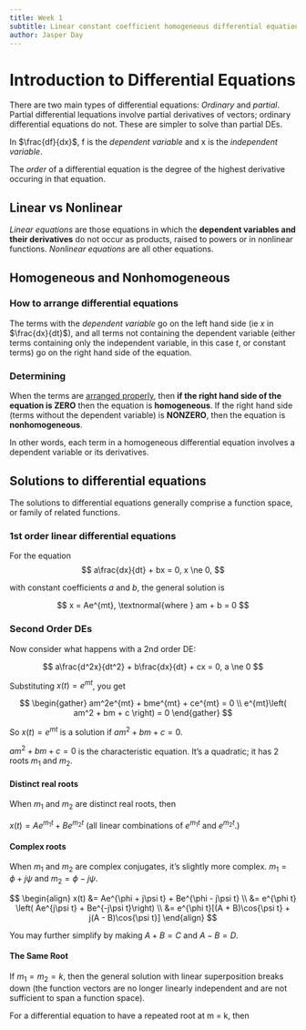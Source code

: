 ```yaml
---
title: Week 1
subtitle: Linear constant coefficient homogeneous differential equations
author: Jasper Day
---
```


# Introduction to Differential Equations

There are two main types of differential equations: *Ordinary* and *partial*. Partial differential lequations involve partial derivatives of vectors; ordinary differential equations do not. These are simpler to solve than partial DEs.

In $\frac{df}{dx}$, f is the *dependent variable* and x is the *independent variable*.

The *order* of a differential equation is the degree of the highest derivative occuring in that equation.

## Linear vs Nonlinear

*Linear equations* are those equations in which the **dependent variables and their derivatives** do not occur as products, raised to powers or in nonlinear functions. *Nonlinear equations* are all other equations. 

## Homogeneous and Nonhomogeneous

### How to arrange differential equations

The terms with the *dependent variable* go on the left hand side (ie $x$ in $\frac{dx}{dt}$), and all terms not containing the dependent variable (either terms containing only the independent variable, in this case $t$, or constant terms) go on the right hand side of the equation.

### Determining

When the terms are [arranged properly](1_Linear_DE.qmd#how-to-arrange-differential-equations), then **if the right hand side of the equation is ZERO** then the equation is **homogeneous**. If the right hand side (terms without the dependent variable) is **NONZERO**, then the equation is **nonhomogeneous**.

In other words, each term in a homogeneous differential equation involves a dependent variable or its derivatives.

## Solutions to differential equations

The solutions to differential equations generally comprise a function space, or family of related functions.

### 1st order linear differential equations

For the equation
$$
a\frac{dx}{dt} + bx = 0, x \ne 0,
$$

with constant coefficients $a$ and $b$, the general solution is 

$$
x = Ae^{mt}, \textnormal{where } am + b = 0
$$

### Second Order DEs

Now consider what happens with a 2nd order DE:

$$
a\frac{d^2x}{dt^2} + b\frac{dx}{dt} + cx = 0, a \ne 0
$$

Substituting $x(t) = e^{mt}$, you get 

$$
\begin{gather}
am^2e^{mt} + bme^{mt} + ce^{mt} = 0 \\
e^{mt}\left( am^2 + bm + c \right) = 0
\end{gather}
$$

So $x(t) = e^{mt}$ is a solution if $am^2 + bm + c = 0$. 

$am^2 + bm + c = 0$ is the characteristic equation. It's a quadratic; it has 2 roots $m_1$ and $m_2$.

#### Distinct real roots

When $m_1$ and $m_2$ are distinct real roots, then 

$x(t) = Ae^{m_1t} + Be^{m_2t}$ (all linear combinations of $e^{m_1t}$ and $e^{m_2t}$.)

#### Complex roots

When $m_1$ and $m_2$ are complex conjugates, it's slightly more complex. $m_1 = \phi + j\psi$ and $m_2 = \phi - j\psi$. 

$$
\begin{align}
x(t) &= Ae^{\phi + j\psi t} + Be^{\phi - j\psi t} \\
&= e^{\phi t} \left( Ae^{j\psi t}  + Be^{-j\psi t}\right) \\
&= e^{\phi t}[(A + B)\cos{\psi t} + j(A - B)\cos{\psi t}]
\end{align}
$$

You may further simplify by making $A + B = C$ and $A - B = D$.

#### The Same Root

If $m_1 = m_2 = k$, then the general solution with linear superposition breaks down (the function vectors are no longer linearly independent and are not sufficient to span a function space).

For a differential equation to have a repeated root at m = k, then 
